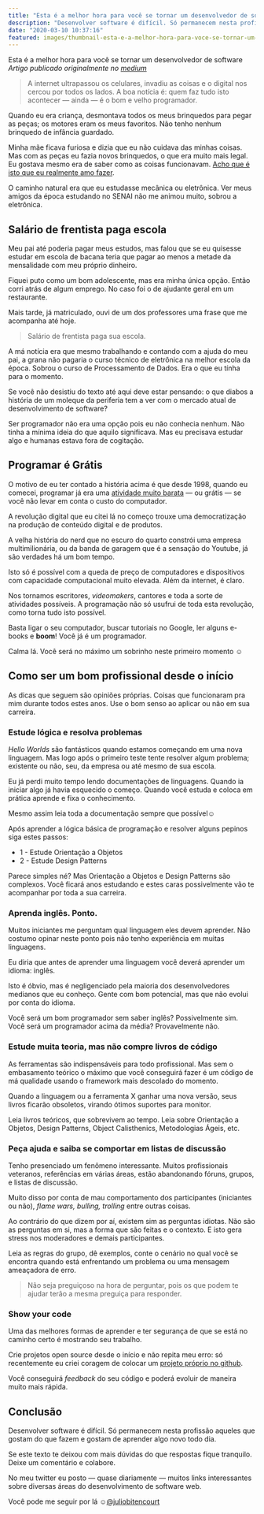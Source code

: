 ```yaml
---
title: "Esta é a melhor hora para você se tornar um desenvolvedor de software"
description: "Desenvolver software é difícil. Só permanecem nesta profissão aqueles que gostam do que fazem e gostam de aprender algo novo todo dia."
date: "2020-03-10 10:37:16"
featured: images/thumbnail-esta-e-a-melhor-hora-para-voce-se-tornar-um-desenvolvedor-de-software.png
---
```


Esta é a melhor hora para você se tornar um desenvolvedor de software
_Artigo publicado originalmente no [medium](https://medium.com/@juliobitencourt/esta-%C3%A9-a-melhor-hora-para-voc%C3%AA-se-tornar-um-desenvolvedor-de-software-7a1c24b895b8)_

> A internet ultrapassou os celulares, invadiu as coisas e o digital nos cercou por todos os lados. A boa notícia é: quem faz tudo isto acontecer — ainda — é o bom e velho programador.

Quando eu era criança, desmontava todos os meus brinquedos para pegar as peças; os motores eram os meus favoritos. Não tenho nenhum brinquedo de infância guardado.

Minha mãe ficava furiosa e dizia que eu não cuidava das minhas coisas. Mas com as peças eu fazia novos brinquedos, o que era muito mais legal. Eu gostava mesmo era de saber como as coisas funcionavam. [Acho que é isto que eu realmente amo fazer](http://www.akitaonrails.com/2014/09/13/off-topic-nao-faca-o-que-voce-acha-que-ama#.VUqlE9NViko).

O caminho natural era que eu estudasse mecânica ou eletrônica. Ver meus amigos da época estudando no SENAI não me animou muito, sobrou a eletrônica.

## Salário de frentista paga escola

Meu pai até poderia pagar meus estudos, mas falou que se eu quisesse estudar em escola de bacana teria que pagar ao menos a metade da mensalidade com meu próprio dinheiro.

Fiquei puto como um bom adolescente, mas era minha única opção. Então corri atrás de algum emprego. No caso foi o de ajudante geral em um restaurante.

Mais tarde, já matriculado, ouvi de um dos professores uma frase que me acompanha até hoje.
> Salário de frentista paga sua escola.

A má notícia era que mesmo trabalhando e contando com a ajuda do meu pai, a grana não pagaria o curso técnico de eletrônica na melhor escola da época. Sobrou o curso de Processamento de Dados. Era o que eu tínha para o momento.

Se você não desistiu do texto até aqui deve estar pensando: o que diabos a história de um moleque da periferia tem a ver com o mercado atual de desenvolvimento de software?

Ser programador não era uma opção pois eu não conhecia nenhum. Não tinha a mínima ideia do que aquilo significava. Mas eu precisava estudar algo e humanas estava fora de cogitação.

## Programar é Grátis

O motivo de eu ter contado a história acima é que desde 1998, quando eu comecei, programar já era uma [atividade muito barata](http://marcogomes.com/blog/2008/campanha-programar-e-gratis) — ou grátis — se você não levar em conta o custo do computador.

A revolução digital que eu citei lá no começo trouxe uma democratização na produção de conteúdo digital e de produtos.

A velha história do nerd que no escuro do quarto constrói uma empresa multimilionária, ou da banda de garagem que é a sensação do Youtube, já são verdades há um bom tempo.

Isto só é possível com a queda de preço de computadores e dispositivos com capacidade computacional muito elevada. Além da internet, é claro.

Nos tornamos escritores, *videomakers*, cantores e toda a sorte de atividades possíveis. A programação não só usufrui de toda esta revolução, como torna tudo isto possível.

Basta ligar o seu computador, buscar tutoriais no Google, ler alguns e-books e **boom**! Você já é um programador.

Calma lá. Você será no máximo um sobrinho neste primeiro momento ☺

## Como ser um bom profissional desde o início

As dicas que seguem são opiniões próprias. Coisas que funcionaram pra mim durante todos estes anos. Use o bom senso ao aplicar ou não em sua carreira.

### Estude lógica e resolva problemas

*Hello Worlds* são fantásticos quando estamos começando em uma nova linguagem. Mas logo após o primeiro teste tente resolver algum problema; existente ou não, seu, da empresa ou até mesmo de sua escola.

Eu já perdi muito tempo lendo documentações de linguagens. Quando ia iniciar algo já havia esquecido o começo. Quando você estuda e coloca em prática aprende e fixa o conhecimento.

Mesmo assim leia toda a documentação sempre que possível☺

Após aprender a lógica básica de programação e resolver alguns pepinos siga estes passos:

- 1 - Estude Orientação a Objetos
- 2 - Estude Design Patterns

Parece simples né? Mas Orientação a Objetos e Design Patterns são complexos. Você ficará anos estudando e estes caras possivelmente vão te acompanhar por toda a sua carreira.

### Aprenda inglês. Ponto.

Muitos iniciantes me perguntam qual linguagem eles devem aprender. Não costumo opinar neste ponto pois não tenho experiência em muitas linguagens.

Eu diria que antes de aprender uma linguagem você deverá aprender um idioma: inglês.

Isto é óbvio, mas é negligenciado pela maioria dos desenvolvedores medianos que eu conheço. Gente com bom potencial, mas que não evolui por conta do idioma.

Você será um bom programador sem saber inglês? Possivelmente sim. Você será um programador acima da média? Provavelmente não.

### Estude muita teoria, mas não compre livros de código

As ferramentas são indispensáveis para todo profissional. Mas sem o embasamento teórico o máximo que você conseguirá fazer é um código de má qualidade usando o framework mais descolado do momento.

Quando a linguagem ou a ferramenta X ganhar uma nova versão, seus livros ficarão obsoletos, virando ótimos suportes para monitor.

Leia livros teóricos, que sobrevivem ao tempo. Leia sobre Orientação a Objetos, Design Patterns, Object Calisthenics, Metodologias Ágeis, etc.

### Peça ajuda e saiba se comportar em listas de discussão

Tenho presenciado um fenômeno interessante. Muitos profissionais veteranos, referências em várias áreas, estão abandonando fóruns, grupos, e listas de discussão.

Muito disso por conta de mau comportamento dos participantes (iniciantes ou não), *flame wars, bulling, trolling* entre outras coisas.

Ao contrário do que dizem por aí, existem sim as perguntas idiotas. Não são as perguntas em si, mas a forma que são feitas e o contexto. E isto gera stress nos moderadores e demais participantes.

Leia as regras do grupo, dê exemplos, conte o cenário no qual você se encontra quando está enfrentando um problema ou uma mensagem ameaçadora de erro.
> Não seja preguiçoso na hora de perguntar, pois os que podem te ajudar terão a mesma preguiça para responder.

### Show your code

Uma das melhores formas de aprender e ter segurança de que se está no caminho certo é mostrando seu trabalho.

Crie projetos open source desde o início e não repita meu erro: só recentemente eu criei coragem de colocar um [projeto próprio no github](https://github.com/juliobitencourt/).

Você conseguirá *feedback* do seu código e poderá evoluir de maneira muito mais rápida.

## Conclusão

Desenvolver software é difícil. Só permanecem nesta profissão aqueles que gostam do que fazem e gostam de aprender algo novo todo dia.

Se este texto te deixou com mais dúvidas do que respostas fique tranquilo. Deixe um comentário e colabore.

No meu twitter eu posto — quase diariamente — muitos links interessantes sobre diversas áreas do desenvolvimento de software web.

Você pode me seguir por lá ☺[@juliobitencourt](https://www.twitter.com/juliobitencourt)